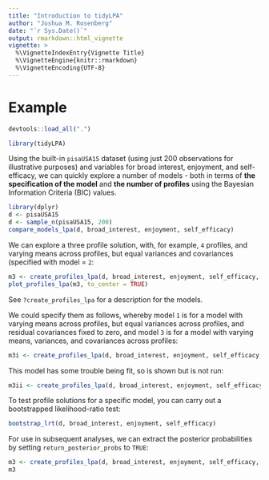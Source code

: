 ```yaml
---
title: "Introduction to tidyLPA"
author: "Joshua M. Rosenberg"
date: "`r Sys.Date()`"
output: rmarkdown::html_vignette
vignette: >
  %\VignetteIndexEntry{Vignette Title}
  %\VignetteEngine{knitr::rmarkdown}
  %\VignetteEncoding{UTF-8}
---
```


# Example

```r
devtools::load_all(".")
```

```r
library(tidyLPA)
```

Using the built-in `pisaUSA15` dataset (using just 200 observations for illustrative purposes) and variables for broad interest, enjoyment, and self-efficacy, we can quickly explore a number of models - both in terms of **the specification of the model** and **the number of profiles** using the  Bayesian Information Criteria (BIC) values.

```r
library(dplyr)
d <- pisaUSA15
d <- sample_n(pisaUSA15, 200)
compare_models_lpa(d, broad_interest, enjoyment, self_efficacy)
```

We can explore a three profile solution, with, for example, `4` profiles, and varying means across profiles, but equal variances and covariances (specified with model = `2`:

```r
m3 <- create_profiles_lpa(d, broad_interest, enjoyment, self_efficacy, n_profiles = 4, model = 2)
plot_profiles_lpa(m3, to_center = TRUE)
```

See `?create_profiles_lpa` for a description for the models.

We could specify them as follows, whereby model `1` is for a model with varying means across profiles, but equal variances across profiles, and residual covariances fixed to zero, and model `3` is for a model with varying means, variances, and covariances across profiles:

```r
m3i <- create_profiles_lpa(d, broad_interest, enjoyment, self_efficacy, n_profiles = 3, model = 1)
```

This model has some trouble being fit, so is shown but is not run:

```r
m3ii <- create_profiles_lpa(d, broad_interest, enjoyment, self_efficacy, n_profiles = 3, model = 3)
```

To test profile solutions for a specific model, you can carry out a bootstrapped likelihood-ratio test:

```r
bootstrap_lrt(d, broad_interest, enjoyment, self_efficacy)
```

For use in subsequent analyses, we can extract the posterior probabilities by setting `return_posterior_probs` to `TRUE`:

```r
m3 <- create_profiles_lpa(d, broad_interest, enjoyment, self_efficacy, n_profiles = 3, model = 2, return_posterior_probs = TRUE)
m3
```
